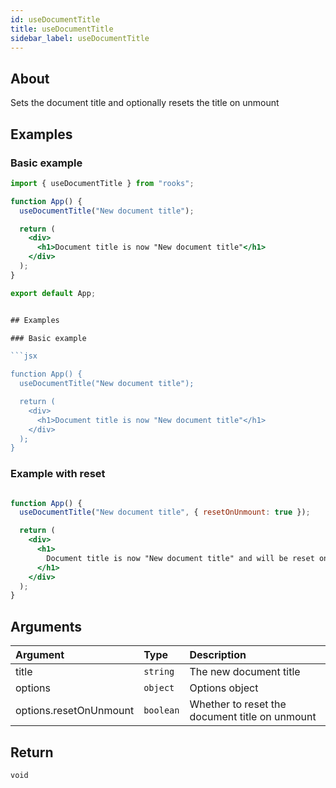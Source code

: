 ```yaml
---
id: useDocumentTitle
title: useDocumentTitle
sidebar_label: useDocumentTitle
---
```


## About

Sets the document title and optionally resets the title on unmount

[//]: # "Main"

## Examples

### Basic example

````jsx
import { useDocumentTitle } from "rooks";

function App() {
  useDocumentTitle("New document title");

  return (
    <div>
      <h1>Document title is now "New document title"</h1>
    </div>
  );
}

export default App;


## Examples

### Basic example

```jsx

function App() {
  useDocumentTitle("New document title");

  return (
    <div>
      <h1>Document title is now "New document title"</h1>
    </div>
  );
}


````

### Example with reset

```jsx

function App() {
  useDocumentTitle("New document title", { resetOnUnmount: true });

  return (
    <div>
      <h1>
        Document title is now "New document title" and will be reset on unmount
      </h1>
    </div>
  );
}

```

## Arguments

| Argument               | Type      | Description                                    |
| :--------------------- | :-------- | :--------------------------------------------- |
| title                  | `string`  | The new document title                         |
| options                | `object`  | Options object                                 |
| options.resetOnUnmount | `boolean` | Whether to reset the document title on unmount |

## Return

`void`
